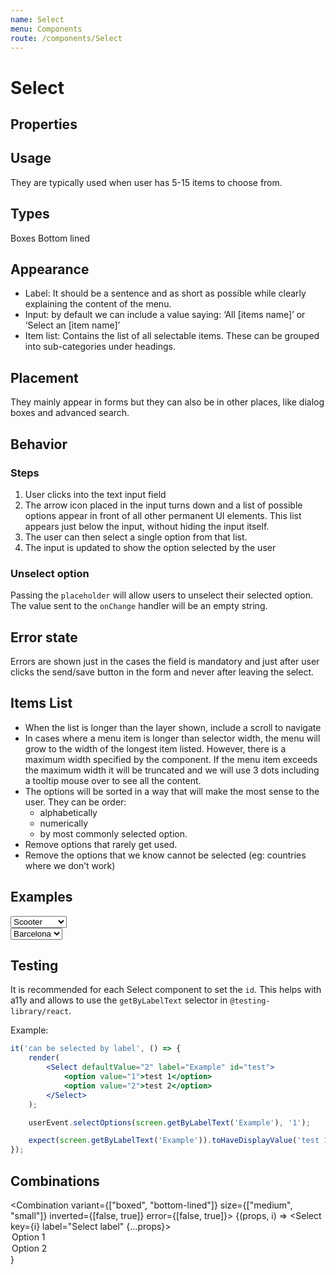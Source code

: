 ```yaml
---
name: Select
menu: Components
route: /components/Select
---
```



# Select

## Properties

<SelectPropsTable />

## Usage

They are typically used when user has 5-15 items to choose from.

## Types

Boxes
Bottom lined

## Appearance

- Label: It should be a sentence and as short as possible while clearly explaining the content of the menu.
- Input: by default we can include a value saying: ‘All [items name]’ or ‘Select an [item name]’
- Item list: Contains the list of all selectable items. These can be grouped into sub-categories under headings.

## Placement

They mainly appear in forms but they can also be in other places, like dialog boxes and advanced search.

## Behavior

### Steps

1. User clicks into the text input field
2. The arrow icon placed in the input turns down and a list of possible options appear in front of all other permanent UI elements. This list appears just below the input, without hiding the input itself.
3. The user can then select a single option from that list.
4. The input is updated to show the option selected by the user

### Unselect option

Passing the `placeholder` will allow users to unselect their selected option. The value sent to the `onChange` handler
will be an empty string.

## Error state

Errors are shown just in the cases the field is mandatory and just after user clicks the send/save button in the form and never after leaving the select.

## Items List

- When the list is longer than the layer shown, include a scroll to navigate
- In cases where a menu item is longer than selector width, the menu will grow to the width of the longest item listed. However, there is a maximum width specified by the component. If the menu item exceeds the maximum width it will be truncated and we will use 3 dots including a tooltip mouse over to see all the content.
- The options will be sorted in a way that will make the most sense to the user. They can be order:
  - alphabetically
  - numerically
  - by most commonly selected option.
- Remove options that rarely get used.
- Remove the options that we know cannot be selected (eg: countries where we don’t work)

## Examples

<Playground>
    <Select variant="bottom-lined" size="small" label="City" mb={2}>
        <option>Scooter</option>
        <option>Ride (PHV)</option>
        <option>Taxi</option>
    </Select>
    <br/>
    <Select label="City" placeholder="Select your destination">
        <option>Barcelona</option>
        <option>London</option>
        <option>Hamburg</option>
    </Select>
</Playground>

## Testing

It is recommended for each Select component to set the `id`. This helps with a11y and allows to use the
`getByLabelText` selector in `@testing-library/react`.

Example:
```jsx
it('can be selected by label', () => {
    render(
        <Select defaultValue="2" label="Example" id="test">
            <option value="1">test 1</option>
            <option value="2">test 2</option>
        </Select>
    );

    userEvent.selectOptions(screen.getByLabelText('Example'), '1');

    expect(screen.getByLabelText('Example')).toHaveDisplayValue('test 1');
});
```

## Combinations
<Combination variant={["boxed", "bottom-lined"]} size={["medium", "small"]} inverted={[false, true]} error={[false, true]}>
    {(props, i) => <Select key={i} label="Select label" {...props}><option>Option 1</option><option>Option 2</option></Select>}
</Combination>
